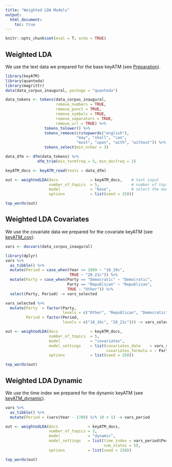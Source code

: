 ```yaml
---
title: "Weighted LDA Models"
output: 
  html_document:
    toc: true
---
```


```r
knitr::opts_chunk$set(eval = T, echo = TRUE)
```

## Weighted LDA
We use the text data we prepared for the base keyATM (see [Preparation](Preparation.html#preprocessing-data)).
```r
library(keyATM)
library(quanteda)
library(magrittr)
data(data_corpus_inaugural, package = "quanteda")

data_tokens <- tokens(data_corpus_inaugural,
                      remove_numbers = TRUE, 
                      remove_punct = TRUE, 
                      remove_symbols = TRUE,
                      remove_separators = TRUE,
                      remove_url = TRUE) %>%
                 tokens_tolower() %>%
                 tokens_remove(c(stopwords("english"), 
                               "may", "shall", "can",
                               "must", "upon", "with", "without")) %>%
                 tokens_select(min_nchar = 3)

data_dfm <- dfm(data_tokens) %>%
              dfm_trim(min_termfreq = 5, min_docfreq = 2)

keyATM_docs <- keyATM_read(texts = data_dfm)
```

```r
out <- weightedLDA(docs              = keyATM_docs,    # text input
                   number_of_topics  = 5,              # number of topics without keywords
                   model             = "base",         # select the model
                   options           = list(seed = 250))
```
```r
top_words(out)
```

## Weighted LDA Covariates
We use the covariate data we prepared for the covariate keyATM (see [keyATM_cov](keyATM_cov.html#preparing-covariates)).
```r
vars <- docvars(data_corpus_inaugural)

library(dplyr)
vars %>%
  as_tibble() %>%
  mutate(Period = case_when(Year <= 1899 ~ "18_19c",
                            TRUE ~ "20_21c")) %>%
  mutate(Party = case_when(Party == "Democratic" ~ "Democratic",
                           Party == "Republican" ~ "Republican",
                           TRUE ~ "Other")) %>%
  select(Party, Period) -> vars_selected

vars_selected %>%
  mutate(Party  = factor(Party, 
                         levels = c("Other", "Republican", "Democratic")),
         Period = factor(Period, 
                         levels = c("18_19c", "20_21c"))) -> vars_selected
```

```r
out <- weightedLDA(docs              = keyATM_docs,
                   number_of_topics  = 5,
                   model             = "covariates",
                   model_settings    = list(covariates_data    = vars_selected, 
                                            covariates_formula = ~ Party + Period),
                   options           = list(seed = 250))
```
```r
top_words(out)
```


## Weighted LDA Dynamic
We use the time index we prepared for the dynamic keyATM (see [keyATM_dynamic](keyATM_dynamic.html#preparing-time-index)).
```r
vars %>%
  as_tibble() %>%
  mutate(Period = (vars$Year - 1780) %/% 10 + 1) -> vars_period
```


```r
out <- weightedLDA(docs             = keyATM_docs,  
                   number_of_topics = 3,            
                   model            = "dynamic",    
                   model_settings   = list(time_index = vars_period$Period, 
                                           num_states = 5),
                   options          = list(seed = 250))

```

```r
top_words(out)
```



